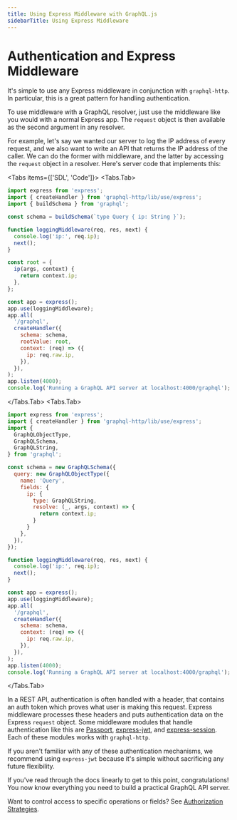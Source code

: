 ```yaml
---
title: Using Express Middleware with GraphQL.js
sidebarTitle: Using Express Middleware
---
```


# Authentication and Express Middleware


It's simple to use any Express middleware in conjunction with `graphql-http`. In particular, this is a great pattern for handling authentication.

To use middleware with a GraphQL resolver, just use the middleware like you would with a normal Express app. The `request` object is then available as the second argument in any resolver.

For example, let's say we wanted our server to log the IP address of every request, and we also want to write an API that returns the IP address of the caller. We can do the former with middleware, and the latter by accessing the `request` object in a resolver. Here's server code that implements this:

<Tabs items={['SDL', 'Code']}>
  <Tabs.Tab>
```js
import express from 'express';
import { createHandler } from 'graphql-http/lib/use/express';
import { buildSchema } from 'graphql';

const schema = buildSchema(`type Query { ip: String }`);

function loggingMiddleware(req, res, next) {
  console.log('ip:', req.ip);
  next();
}

const root = {
  ip(args, context) {
    return context.ip;
  },
};

const app = express();
app.use(loggingMiddleware);
app.all(
  '/graphql',
  createHandler({
    schema: schema,
    rootValue: root,
    context: (req) => ({
      ip: req.raw.ip,
    }),
  }),
);
app.listen(4000);
console.log('Running a GraphQL API server at localhost:4000/graphql');

```
  </Tabs.Tab>
  <Tabs.Tab>
```js
import express from 'express';
import { createHandler } from 'graphql-http/lib/use/express';
import {
  GraphQLObjectType,
  GraphQLSchema,
  GraphQLString,
} from 'graphql';

const schema = new GraphQLSchema({
  query: new GraphQLObjectType({
    name: 'Query',
    fields: { 
      ip: { 
        type: GraphQLString,
        resolve: (_, args, context) => {
          return context.ip;
        }
      } 
    },
  }),
});

function loggingMiddleware(req, res, next) {
  console.log('ip:', req.ip);
  next();
}

const app = express();
app.use(loggingMiddleware);
app.all(
  '/graphql',
  createHandler({
    schema: schema,
    context: (req) => ({
      ip: req.raw.ip,
    }),
  }),
);
app.listen(4000);
console.log('Running a GraphQL API server at localhost:4000/graphql');

```
  </Tabs.Tab>
</Tabs>

In a REST API, authentication is often handled with a header, that contains an auth token which proves what user is making this request. Express middleware processes these headers and puts authentication data on the Express `request` object. Some middleware modules that handle authentication like this are [Passport](http://passportjs.org/), [express-jwt](https://github.com/auth0/express-jwt), and [express-session](https://github.com/expressjs/session). Each of these modules works with `graphql-http`.

If you aren't familiar with any of these authentication mechanisms, we recommend using `express-jwt` because it's simple without sacrificing any future flexibility.

If you've read through the docs linearly to get to this point, congratulations! You now know everything you need to build a practical GraphQL API server.

Want to control access to specific operations or fields? See [Authorization Strategies](./authorization-strategies).